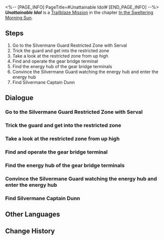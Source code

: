 <%-- [PAGE_INFO]
PageTitle=#Unattainable Idol#
[END_PAGE_INFO] --%>
{{Stub|Dialogue.}}
{{Mission Infobox
|id            = 1011101
|title         = 
|image         = Mission Unattainable Idol.png{{subst:void|<!--$UPLOAD:<<SpriteOutput/Chronicle/1011101.png>-<Mission Unattainable Idol.png>-<Fate's Atlas Images>>-->}}
|type          = Trailblaze
|event_name    = 
|chapter       = In the Sweltering Morning Sun
|requirements  = [[Trailblaze Mission]] ''[[Cleanse in the Darkness Outside]]'' completed
|summary       = Serval leads you to the energy hub, only to run into her nemesis, Dunn. After a tough battle, you overcome the Silvermane Guard but inadvertently trigger alarms throughout the entire zone.
|characters    = Trailblazer
|startLocation = [[Jarilo-VI]] - [[Administrative District]]
|world         = Jarilo-VI
|area          = Administrative District
|prev          = Cleanse in the Darkness Outside
|next          = Young Guard
|rewards       = Device Encryption Key*1
}}
'''''Unattainable Idol''''' is a [[Trailblaze Mission]] in the chapter [[In the Sweltering Morning Sun]].

==Steps==
# Go to the Silvermane Guard Restricted Zone with Serval
# Trick the guard and get into the restricted zone
# Take a look at the restricted zone from up high
# Find and operate the gear bridge terminal
# Find the energy hub of the gear bridge terminals
# Convince the Silvermane Guard watching the energy hub and enter the energy hub
# Find Silvermane Captain Dunn

<!--
==Gameplay Notes==

--><!--
==Trial Character==

-->
==Dialogue==
{{Stub Dialogue}}

===Go to the Silvermane Guard Restricted Zone with Serval===
{{Mission Description|type=trailblaze|location=Administrative District|After avoiding the watchful eyes of the Silvermane Guards, you finally arrive at the entrance to the Silvermane Guard Restricted Zone. One step further and you will be inside the most heavily guarded military zone in all of Belobog.<br />Will you be able to successfully make it through the gate of the restricted zone? How will you not startle the Silvermane Guards and make it to your destination once you've gotten past the door?<br />To be totally honest, you have no idea. All you can do now is to place your hope in the lady genius next to you.}}
{{Dialogue Start}}
:{{tx}}
{{Dialogue End}}

===Trick the guard and get into the restricted zone===
{{Mission Description|type=trailblaze|location=Silvermane Guard Restricted Zone|update|After avoiding the watchful eye of the Silvermane Guard, you finally arrive at the entrance to the Silvermane Guard Restricted Zone. The Silvermane Guards here are armed to the teeth and hostile. In comparison, the Silvermane Guards patrolling the city appear to be extremely lazy...<br />However, you notice that they seem significantly less hostile after seeing Serval.<br />Perhaps this will allow you to turn the tide. Give it a try!}}
{{Dialogue Start}}
:{{tx}}
{{Dialogue End}}

===Take a look at the restricted zone from up high===
{{Mission Description|type=trailblaze|location=Silvermane Guard Restricted Zone|update|After avoiding the watchful eye of the Silvermane Guard, you finally arrive at the entrance to the Silvermane Guard Restricted Zone. The Silvermane Guards here are armed to the teeth and hostile. In comparison, the Silvermane Guards patrolling the city appear to be extremely lazy...<br />However, you notice that they seem significantly less hostile after seeing Serval. With the help of a Landau, no obstacles stood in your way at the Silvermane Guard Restricted Zone.<br />You're still not familiar with the area yet. Find a vantage point to observe the terrain.}}
{{Dialogue Start}}
:{{tx}}
{{Dialogue End}}

===Find and operate the gear bridge terminal===
{{Mission Description|type=trailblaze|location=Silvermane Guard Restricted Zone|update|The gear bridge is located in the center of the restricted zone. On the other side of the gear bridge is what Serval described as "hell"... And that is exactly where you need to go.<br />But before that, you must use the gear bridge terminal to connect the two sides.<br />Serval tells you that there is more than just one terminal. Go and look for them in the restricted zone!}}
{{Dialogue Start}}
:{{tx}}
{{Mission Description|type=trailblaze|location=Silvermane Guard Restricted Zone|update|The gear bridge is located in the center of the restricted zone. On the other side of the gear bridge is what Serval described as "hell"... And that is exactly where you need to go.<br />But before that, you must use the gear bridge terminal to connect the two sides.<br />Unfortunately, the first terminal you found seems to be offline. Try finding another terminal in the restricted zone!}}
{{Dialogue End}}

===Find the energy hub of the gear bridge terminals===
{{Mission Description|type=trailblaze|location=Silvermane Guard Restricted Zone|update|The gear bridge is located in the center of the restricted zone. On the other side of the gear bridge is what Serval described as "hell"... And that is exactly where you need to go.<br />But before that, you must use the gear bridge terminal to connect the two sides.<br />Unfortunately, all terminals you were able to find don't seem to be working. Looks like you'll have to head to the energy hub that powers them to find out.}}
{{Dialogue Start}}
:{{tx}}
{{Dialogue End}}

===Convince the Silvermane Guard watching the energy hub and enter the energy hub===
{{Mission Description|type=trailblaze|location=Silvermane Guard Restricted Zone|update|Serval brings you to the energy hub, but there is a ferocious Silvermane Guard watching the place. You can tell his expression even without being able to see the face underneath his helmet.<br />Will clever Serval manage to successfully use her old tricks and blend in again? You can't be sure.}}
{{Dialogue Start}}
:{{tx}}
{{Dialogue End}}

===Find Silvermane Captain Dunn===
{{Mission Description|type=trailblaze|location=Silvermane Guard Restricted Zone|update|Serval brings you to the energy hub, but there is a ferocious Silvermane Guard watching the place. You can tell his expression even without being able to see the face underneath his helmet. <br />Clever Serval repeats her tricks but is unable to elicit the desired reaction from the soldier... With no other options left, let's try to find that Dunn person that the soldier mentioned. <br />Serval seems to be an acquaintance of the captain &mdash; Maybe it will be far easier than the previous encounters?}}
{{Dialogue Start}}
:{{tx}}
{{Dialogue End}}

==Other Languages==
{{Other Languages
|en   = Unattainable Idol
|zhs  = 不可制造偶像
|zht  = 不可製造偶像
|ja   = アイドルを創ることなかれ
|ko   = 대체 불가 아이돌
|es   = Ídolo inalcanzable
|fr   = Idole inatteignable
|ru   = Не сотвори кумира
|th   = ไม่สามารถสร้างไอดอลได้
|vi   = Không Thể Tạo Nên Thần Tượng
|de   = Unerreichbares Idol
|id   = Tak Boleh Ciptakan Idola
|pt   = Ídolo Inatingível
}}

==Change History==
{{Change History|1.0}}
